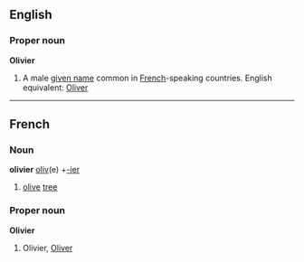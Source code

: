 ==English==
===Proper noun===
'''Olivier'''

#A male [[given name]] common in [[French]]-speaking countries.  English equivalent: [[Oliver]]

----
==French==
===Noun===
'''olivier'''
[[olive|oliv]](e) +[[-ier]]

# [[olive]] [[tree]]
===Proper noun===
'''Olivier'''

#Olivier, [[Oliver]]